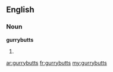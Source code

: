 ==English==

===Noun===
'''gurrybutts'''

# {{plural of|[[gurrybutt]]}}

[[ar:gurrybutts]]
[[fr:gurrybutts]]
[[my:gurrybutts]]